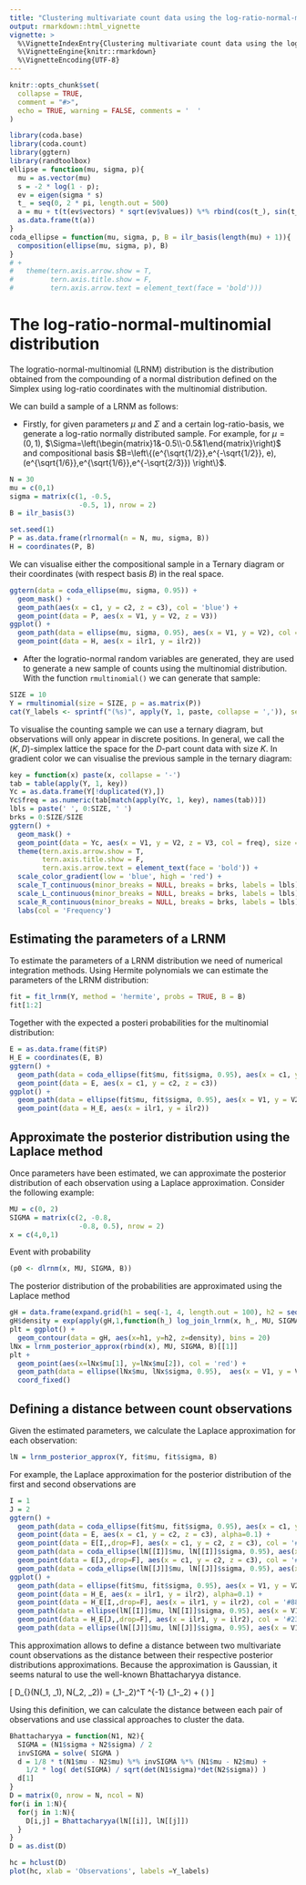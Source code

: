 ```yaml
---
title: "Clustering multivariate count data using the log-ratio-normal-multinomial distribution"
output: rmarkdown::html_vignette
vignette: >
  %\VignetteIndexEntry{Clustering multivariate count data using the log-ratio-normal-multinomial distribution}
  %\VignetteEngine{knitr::rmarkdown}
  %\VignetteEncoding{UTF-8}
---
```


```r
knitr::opts_chunk$set(
  collapse = TRUE,
  comment = "#>",
  echo = TRUE, warning = FALSE, comments = '  '
)
```

```r
library(coda.base)
library(coda.count)
library(ggtern)
library(randtoolbox)
ellipse = function(mu, sigma, p){
  mu = as.vector(mu)
  s = -2 * log(1 - p);
  ev = eigen(sigma * s)
  t_ = seq(0, 2 * pi, length.out = 500)
  a = mu + t(t(ev$vectors) * sqrt(ev$values)) %*% rbind(cos(t_), sin(t_)) 
  as.data.frame(t(a))
}
coda_ellipse = function(mu, sigma, p, B = ilr_basis(length(mu) + 1)){
  composition(ellipse(mu, sigma, p), B)
}
# +
#   theme(tern.axis.arrow.show = T,
#         tern.axis.title.show = F,
#         tern.axis.arrow.text = element_text(face = 'bold')))
```

# The log-ratio-normal-multinomial distribution

The logratio-normal-multinomial (LRNM) distribution is the distribution obtained from the compounding of a normal distribution defined on the Simplex using log-ratio coordinates with the multinomial distribution.

We can build a sample of a LRNM as follows:

* Firstly, for given parameters $\mu$ and $\Sigma$ and a certain log-ratio-basis, we generate a log-ratio normally distributed sample. For example, for $\mu=(0,1)$, $\Sigma=\left(\begin{matrix}1&-0.5\\-0.5&1\end{matrix}\right)$ and compositional basis $B=\left\{(e^{\sqrt{1/2}},e^{-\sqrt{1/2}}, e), (e^{\sqrt{1/6}},e^{\sqrt{1/6}},e^{-\sqrt{2/3}}) \right\}$.

```r
N = 30
mu = c(0,1)
sigma = matrix(c(1, -0.5, 
                 -0.5, 1), nrow = 2)
B = ilr_basis(3)

set.seed(1)
P = as.data.frame(rlrnormal(n = N, mu, sigma, B))
H = coordinates(P, B)
```

We can visualise either the compositional sample in a Ternary diagram or their coordinates (with respect basis $B$) in the real space. 

```r
ggtern(data = coda_ellipse(mu, sigma, 0.95)) +
  geom_mask() +
  geom_path(aes(x = c1, y = c2, z = c3), col = 'blue') +
  geom_point(data = P, aes(x = V1, y = V2, z = V3))
ggplot() +
  geom_path(data = ellipse(mu, sigma, 0.95), aes(x = V1, y = V2), col = 'blue') +
  geom_point(data = H, aes(x = ilr1, y = ilr2))
```

* After the logratio-normal random variables are generated, they are used to generate a new sample of counts using the multinomial distribution. With the function `rmultinomial()` we can generate that sample:

```r
SIZE = 10
Y = rmultinomial(size = SIZE, p = as.matrix(P))
cat(Y_labels <- sprintf("(%s)", apply(Y, 1, paste, collapse = ',')), sep = ', ')
```

To visualise the counting sample we can use a ternary diagram, but observations will only appear in discrete positions. In general, we call the $(K,D)$-simplex lattice the space for the $D$-part count data with size $K$. In gradient color we can visualise the previous sample in the ternary diagram:

```r
key = function(x) paste(x, collapse = '-')
tab = table(apply(Y, 1, key))
Yc = as.data.frame(Y[!duplicated(Y),])
Yc$freq = as.numeric(tab[match(apply(Yc, 1, key), names(tab))])
lbls = paste(' ', 0:SIZE, ' ')
brks = 0:SIZE/SIZE
ggtern() +
  geom_mask() +
  geom_point(data = Yc, aes(x = V1, y = V2, z = V3, col = freq), size = 3) +
  theme(tern.axis.arrow.show = T,
        tern.axis.title.show = F,
        tern.axis.arrow.text = element_text(face = 'bold')) +
  scale_color_gradient(low = 'blue', high = 'red') +
  scale_T_continuous(minor_breaks = NULL, breaks = brks, labels = lbls) +
  scale_L_continuous(minor_breaks = NULL, breaks = brks, labels = lbls) +
  scale_R_continuous(minor_breaks = NULL, breaks = brks, labels = lbls) +
  labs(col = 'Frequency')
```

## Estimating the parameters of a LRNM

To estimate the parameters of a LRNM distribution we need of numerical integration methods. Using Hermite polynomials we can estimate the parameters of the LRNM distribution:

```r
fit = fit_lrnm(Y, method = 'hermite', probs = TRUE, B = B)
fit[1:2]
```

Together with the expected a posteri probabilities for the multinomial distribution:

```r
E = as.data.frame(fit$P)
H_E = coordinates(E, B)
ggtern() +
  geom_path(data = coda_ellipse(fit$mu, fit$sigma, 0.95), aes(x = c1, y = c2, z = c3), col = 'blue') +
  geom_point(data = E, aes(x = c1, y = c2, z = c3))
ggplot() +
  geom_path(data = ellipse(fit$mu, fit$sigma, 0.95), aes(x = V1, y = V2), col = 'blue') +
  geom_point(data = H_E, aes(x = ilr1, y = ilr2))
```

## Approximate the posterior distribution using the Laplace method

Once parameters have been estimated, we can approximate the posterior distribution of each observation using a Laplace approximation. Consider the following example:

```r
MU = c(0, 2)
SIGMA = matrix(c(2, -0.8,
                 -0.8, 0.5), nrow = 2)
x = c(4,0,1)
```

Event with probability

```r
(p0 <- dlrnm(x, MU, SIGMA, B))
```

The posterior distribution of the probabilities are approximated using the Laplace method

```r
gH = data.frame(expand.grid(h1 = seq(-1, 4, length.out = 100), h2 = seq(-2, 3, length.out = 100)))
gH$density = exp(apply(gH,1,function(h_) log_join_lrnm(x, h_, MU, SIGMA, B))) / p0
plt = ggplot() +
  geom_contour(data = gH, aes(x=h1, y=h2, z=density), bins = 20)
lNx = lrnm_posterior_approx(rbind(x), MU, SIGMA, B)[[1]]
plt +
  geom_point(aes(x=lNx$mu[1], y=lNx$mu[2]), col = 'red') +
  geom_path(data = ellipse(lNx$mu, lNx$sigma, 0.95),  aes(x = V1, y = V2), col = 'red') +
  coord_fixed()
```

## Defining a distance between count observations

Given the estimated parameters, we calculate the Laplace approximation for each observation:

```r
lN = lrnm_posterior_approx(Y, fit$mu, fit$sigma, B)
```

For example, the Laplace approximation for the posterior distribution of the first and second observations are

```r
I = 1
J = 2
ggtern() +
  geom_path(data = coda_ellipse(fit$mu, fit$sigma, 0.95), aes(x = c1, y = c2, z = c3), col = 'blue') +
  geom_point(data = E, aes(x = c1, y = c2, z = c3), alpha=0.1) +
  geom_point(data = E[I,,drop=F], aes(x = c1, y = c2, z = c3), col = '#880023') +
  geom_path(data = coda_ellipse(lN[[I]]$mu, lN[[I]]$sigma, 0.95), aes(x = c1, y = c2, z = c3), col = '#880023') +
  geom_point(data = E[J,,drop=F], aes(x = c1, y = c2, z = c3), col = '#238800') +
  geom_path(data = coda_ellipse(lN[[J]]$mu, lN[[J]]$sigma, 0.95), aes(x = c1, y = c2, z = c3), col = '#238800')
ggplot() +
  geom_path(data = ellipse(fit$mu, fit$sigma, 0.95), aes(x = V1, y = V2), col = 'blue') +
  geom_point(data = H_E, aes(x = ilr1, y = ilr2), alpha=0.1) +
  geom_point(data = H_E[I,,drop=F], aes(x = ilr1, y = ilr2), col = '#880023') +
  geom_path(data = ellipse(lN[[I]]$mu, lN[[I]]$sigma, 0.95), aes(x = V1, y = V2), col = '#880023') +
  geom_point(data = H_E[J,,drop=F], aes(x = ilr1, y = ilr2), col = '#238800') +
  geom_path(data = ellipse(lN[[J]]$mu, lN[[J]]$sigma, 0.95), aes(x = V1, y = V2), col = '#238800')
```

This approximation allows to define a distance between two multivariate count observations as the distance between their respective posterior distributions approximations. Because the approximation is Gaussian, it seems natural to use the well-known Bhattacharyya distance.

\[
D_{\text{Bhattacharyya}}(N(\mu_1, \Sigma_1), N(\mu_2, \Sigma_2)) = \frac{1}{8}(\mu_1-\mu_2)^T \Sigma^{-1} (\mu_1-\mu_2) + \frac{1}{2} \log( \frac{\text{det}(\Sigma)}{\sqrt{\text{det}(\Sigma_1) \text{det}(\Sigma_2)}})
\]

Using this definition, we can calculate the distance between each pair of observations and use classical approaches to cluster the data.

```r
Bhattacharyya = function(N1, N2){
  SIGMA = (N1$sigma + N2$sigma) / 2
  invSIGMA = solve( SIGMA )
  d = 1/8 * t(N1$mu - N2$mu) %*% invSIGMA %*% (N1$mu - N2$mu) +
    1/2 * log( det(SIGMA) / sqrt(det(N1$sigma)*det(N2$sigma)) )
  d[1]
}
D = matrix(0, nrow = N, ncol = N)
for(i in 1:N){
  for(j in 1:N){
    D[i,j] = Bhattacharyya(lN[[i]], lN[[j]])
  }
}
D = as.dist(D)
```

```r
hc = hclust(D)
plot(hc, xlab = 'Observations', labels =Y_labels)
```


